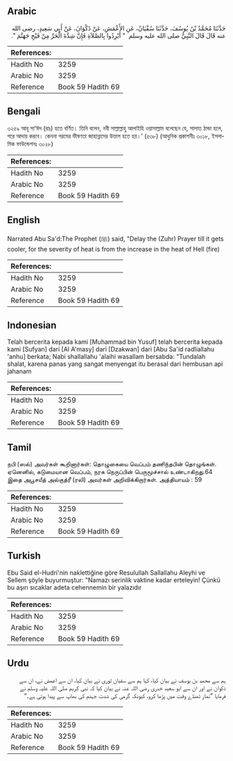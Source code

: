 ## Arabic

<div
  dir="rtl"
  lang="ar"
  style={{ fontSize: "larger", backgroundColor: "#f8f9fa", padding: 20 }}
>
  حَدَّثَنَا مُحَمَّدُ بْنُ يُوسُفَ، حَدَّثَنَا سُفْيَانُ، عَنِ الأَعْمَشِ، عَنْ
  ذَكْوَانَ، عَنْ أَبِي سَعِيدٍ، رضى الله عنه قَالَ قَالَ النَّبِيُّ صلى الله
  عليه وسلم ‏ "‏ أَبْرِدُوا بِالصَّلاَةِ فَإِنَّ شِدَّةَ الْحَرِّ مِنْ فَيْحِ
  جَهَنَّمَ ‏"‏‏.‏
</div>
<div style={{ backgroundColor: "#f8f9fa", padding: 20, marginBottom: 10 }}>
  <table>
    <thead>
      <tr>
        <th>References:</th>
        <th></th>
      </tr>
    </thead>
    <tbody>
      <tr>
        <td>Hadith No</td>
        <td>3259</td>
      </tr>
      <tr>
        <td>Arabic No</td>
        <td>3259</td>
      </tr>
      <tr>
        <td>Reference</td>
        <td>Book 59 Hadith 69</td>
      </tr>
    </tbody>
  </table>
</div>

## Bengali

<div
  dir="ltr"
  lang="bn"
  style={{ fontSize: "larger", backgroundColor: "#f8f9fa", padding: 20 }}
>
  ৩২৫৯ আবূ সা‘ঈদ (রাঃ) হতে বর্ণিত। তিনি বলেন, নবী সাল্লাল্লাহু আলাইহি ওয়াসাল্লাম
  বলেছেন যে, সালাত ঠান্ডা হলে, পরে আদায় করবে। কেননা গরমের ভীষণতা জাহান্নামের
  উত্তাপ হতে হয়।’ (৫৩৮) (আধুনিক প্রকাশনীঃ ৩০১৮, ইসলামিক ফাউন্ডেশনঃ ৩০২৮)
</div>
<div style={{ backgroundColor: "#f8f9fa", padding: 20, marginBottom: 10 }}>
  <table>
    <thead>
      <tr>
        <th>References:</th>
        <th></th>
      </tr>
    </thead>
    <tbody>
      <tr>
        <td>Hadith No</td>
        <td>3259</td>
      </tr>
      <tr>
        <td>Arabic No</td>
        <td>3259</td>
      </tr>
      <tr>
        <td>Reference</td>
        <td>Book 59 Hadith 69</td>
      </tr>
    </tbody>
  </table>
</div>

## English

<div
  dir="ltr"
  lang="en"
  style={{ fontSize: "larger", backgroundColor: "#f8f9fa", padding: 20 }}
>
  Narrated Abu Sa'd:The Prophet (ﷺ) said, "Delay the (Zuhr) Prayer till it gets
  cooler, for the severity of heat is from the increase in the heat of Hell
  (fire)
</div>
<div style={{ backgroundColor: "#f8f9fa", padding: 20, marginBottom: 10 }}>
  <table>
    <thead>
      <tr>
        <th>References:</th>
        <th></th>
      </tr>
    </thead>
    <tbody>
      <tr>
        <td>Hadith No</td>
        <td>3259</td>
      </tr>
      <tr>
        <td>Arabic No</td>
        <td>3259</td>
      </tr>
      <tr>
        <td>Reference</td>
        <td>Book 59 Hadith 69</td>
      </tr>
    </tbody>
  </table>
</div>

## Indonesian

<div
  dir="ltr"
  lang="id"
  style={{ fontSize: "larger", backgroundColor: "#f8f9fa", padding: 20 }}
>
  Telah bercerita kepada kami [Muhammad bin Yusuf] telah bercerita kepada kami
  [Sufyan] dari [Al A'masy] dari [Dzakwan] dari [Abu Sa'id radliallahu 'anhu]
  berkata; Nabi shallallahu 'alaihi wasallam bersabda: "Tundalah shalat, karena
  panas yang sangat menyengat itu berasal dari hembusan api jahanam
</div>
<div style={{ backgroundColor: "#f8f9fa", padding: 20, marginBottom: 10 }}>
  <table>
    <thead>
      <tr>
        <th>References:</th>
        <th></th>
      </tr>
    </thead>
    <tbody>
      <tr>
        <td>Hadith No</td>
        <td>3259</td>
      </tr>
      <tr>
        <td>Arabic No</td>
        <td>3259</td>
      </tr>
      <tr>
        <td>Reference</td>
        <td>Book 59 Hadith 69</td>
      </tr>
    </tbody>
  </table>
</div>

## Tamil

<div
  dir="ltr"
  lang="ta"
  style={{ fontSize: "larger", backgroundColor: "#f8f9fa", padding: 20 }}
>
  நபி (ஸல்) அவர்கள் கூறினார்கள்: தொழுகையை வெப்பம் தணிந்தபின் தொழுங்கள். ஏனெனில்,
  கடுமையான வெப்பம், நரக நெருப்பின் பெருமூச்சால் உண்டாகிறது.64 இதை அபூசயீத்
  அல்குத்ரீ (ரலி) அவர்கள் அறிவிக்கிறார்கள். அத்தியாயம் : 59
</div>
<div style={{ backgroundColor: "#f8f9fa", padding: 20, marginBottom: 10 }}>
  <table>
    <thead>
      <tr>
        <th>References:</th>
        <th></th>
      </tr>
    </thead>
    <tbody>
      <tr>
        <td>Hadith No</td>
        <td>3259</td>
      </tr>
      <tr>
        <td>Arabic No</td>
        <td>3259</td>
      </tr>
      <tr>
        <td>Reference</td>
        <td>Book 59 Hadith 69</td>
      </tr>
    </tbody>
  </table>
</div>

## Turkish

<div
  dir="ltr"
  lang="tr"
  style={{ fontSize: "larger", backgroundColor: "#f8f9fa", padding: 20 }}
>
  Ebu Said el-Hudri'nin naklettiğine göre Resulullah Sallallahu Aleyhi ve Sellem
  şöyle buyurmuştur: "Namazı serinlik vaktine kadar erteleyin! Çünkü bu aşırı
  sıcaklar adeta cehennemin bir yalazıdır
</div>
<div style={{ backgroundColor: "#f8f9fa", padding: 20, marginBottom: 10 }}>
  <table>
    <thead>
      <tr>
        <th>References:</th>
        <th></th>
      </tr>
    </thead>
    <tbody>
      <tr>
        <td>Hadith No</td>
        <td>3259</td>
      </tr>
      <tr>
        <td>Arabic No</td>
        <td>3259</td>
      </tr>
      <tr>
        <td>Reference</td>
        <td>Book 59 Hadith 69</td>
      </tr>
    </tbody>
  </table>
</div>

## Urdu

<div
  dir="rtl"
  lang="ur"
  style={{ fontSize: "larger", backgroundColor: "#f8f9fa", padding: 20 }}
>
  ہم سے محمد بن یوسف نے بیان کیا، کہا ہم سے سفیان ثوری نے بیان کیا، ان سے اعمش
  نے، ان سے ذکوان نے اور ان سے ابو سعید خدری رضی اللہ عنہ نے بیان کیا کہ نبی
  کریم صلی اللہ علیہ وسلم نے فرمایا ”نماز ٹھنڈے وقت میں پڑھا کرو، کیونکہ گرمی کی
  شدت جہنم کی بھاپ سے پیدا ہوتی ہے۔“
</div>
<div style={{ backgroundColor: "#f8f9fa", padding: 20, marginBottom: 10 }}>
  <table>
    <thead>
      <tr>
        <th>References:</th>
        <th></th>
      </tr>
    </thead>
    <tbody>
      <tr>
        <td>Hadith No</td>
        <td>3259</td>
      </tr>
      <tr>
        <td>Arabic No</td>
        <td>3259</td>
      </tr>
      <tr>
        <td>Reference</td>
        <td>Book 59 Hadith 69</td>
      </tr>
    </tbody>
  </table>
</div>
